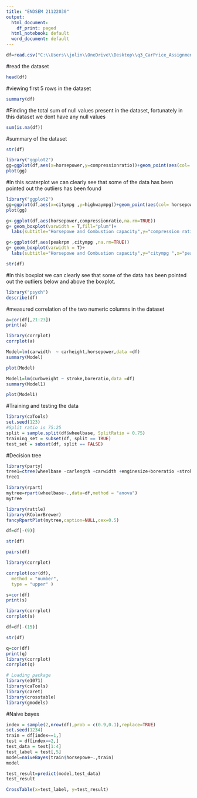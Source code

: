 ---
title: "ENDSEM 21122030"
output:
  html_document:
    df_print: paged
  html_notebook: default
  word_document: default
---


```{r}
df=read.csv("C:\\Users\\jolin\\OneDrive\\Desktop\\q3_CarPrice_Assignment - Copy.csv")
```
#read the dataset 

```{r}
head(df)
```
#viewing first 5 rows in the dataset 

```{r}
summary(df)
```

#Finding the total sum of null values present in the dataset, fortunately in this dataset we dont have any null values 
```{r}
sum(is.na(df))
```

#summary of the dataset 

```{r}
str(df)
```
```{r}
library("ggplot2")
gg=ggplot(df,aes(x=horsepower,y=compressionratio))+geom_point(aes(col= peakrpm))+geom_smooth(method="loess",se=F)+labs(subtitle = "HORSPOWER AFFECTING RPM",y="compressionratio",x="horsepower",title="Scatterplot",caption = "Source: POWER")
plot(gg)
```
#In this scaterplot we can clearly see that some of the data has been pointed out the outliers has been found 

```{r}
library("ggplot2")
gg=ggplot(df,aes(x=citympg ,y=highwaympg))+geom_point(aes(col= horsepower))+geom_smooth(method="loess",se=F)+labs(subtitle = "Milege",y="highwaympg",x="citympgr",title="Scatterplot",caption = "Source: POWER")
plot(gg)
```


```{r}
g<-ggplot(df,aes(horsepower,compressionratio,na.rm=TRUE)) 
g+ geom_boxplot(varwidth = T,fill="plum")+
  labs(subtitle="Horsepowe and Combustion capacity",y="compression ratio",x="Horsepower",title="boxplot",caption="Source:Carpredictins")
```
```{r}
g<-ggplot(df,aes(peakrpm ,citympg ,na.rm=TRUE)) 
g+ geom_boxplot(varwidth = T)+
  labs(subtitle="Horsepowe and Combustion capacity",y="citympg ",x="peakrpmr",title="boxplot",caption="Source:Carpredictins")
```

```{r}
str(df)
```



#In this boxplot we can clearly see that some of the data has been pointed out the outliers below and above the boxplot.  

```{r}
library("psych")
describe(df)
```
#measured correlation of the two numeric columns in the dataset

```{r}
a=cor(df[,21:23])
print(a)
```

```{r}
library(corrplot)
corrplot(a)
```

```{r}
Model=lm(carwidth  ~ carheight,horsepower,data =df)
summary(Model)
```

```{r}
plot(Model)
```
```{r}
Model1=lm(curbweight ~ stroke,boreratio,data =df)
summary(Model1)
```
```{r}
plot(Model1)
```
#Training and testing the data 

```{r}
library(caTools)
set.seed(123)
#Split ratio is 75:25
split = sample.split(df$wheelbase, SplitRatio = 0.75)
training_set = subset(df, split == TRUE)
test_set = subset(df, split == FALSE)
```


#Decision tree 

```{r}
library(party)
tree1=ctree(wheelbase ~carlength +carwidth +enginesize+boreratio +stroke+compressionratio+horsepower +peakrpm,data=df) #~target variable,predicting 
tree1
```
```{r}
library(rpart)
mytree=rpart(wheelbase~.,data=df,method = "anova")
mytree
```

```{r}
library(rattle)
library(RColorBrewer)
fancyRpartPlot(mytree,caption=NULL,cex=0.5)
```
```{r}
df=df[-(9)]
```

```{r}
str(df)
```


```{r}
pairs(df)
```
```{r}
library(corrplot)

corrplot(cor(df),
  method = "number",
  type = "upper" )
```

```{r}
s=cor(df)
print(s)
```

```{r}
library(corrplot)
corrplot(s)
```
```{r}
df=df[-(15)]
```

```{r}
str(df)
```
```{r}
q=cor(df)
print(q)
library(corrplot)
corrplot(q)
```


```{r}
# Loading package
library(e1071)
library(caTools)
library(caret)
library(crosstable)
library(gmodels)
```



#Naive bayes

```{r}
index = sample(2,nrow(df),prob = c(0.9,0.1),replace=TRUE) 
set.seed(1234)
train = df[index==1,]
test = df[index==2,]
test_data = test[1:4]
test_label = test[,5]
model=naiveBayes(train$horsepowe~.,train)
model
```
```{r}
test_result=predict(model,test_data)
test_result
```
```{r}
CrossTable(x=test_label, y=test_result)
```